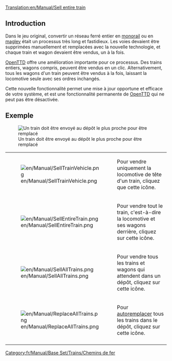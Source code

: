 [[Translation:en/Manual/Sell entire train]]

== Introduction ==
Dans le jeu original, convertir un réseau ferré entier en [[fr/Manual/Base Set/Monorail|monorail]] ou en [[fr/Manual/Base Set/MagLev|maglev]] était un processus très long et fastidieux. Les voies devaient être supprimées manuellement et remplacées avec la nouvelle technologie, et chaque train et wagon devaient être vendus, un à la fois.

[[fr/Manual/Main Page|OpenTTD]] offre une amélioration importante pour ce processus. Des trains entiers, wagons compris, peuvent être vendus en un clic. Alternativement, tous les wagons d'un train peuvent être vendus à la fois, laissant la locomotive seule avec ses ordres inchangés.

Cette nouvelle fonctionnalité permet une mise à jour opportune et efficace de votre système, et est une fonctionnalité permanente de [[fr/Manual/Main Page|OpenTTD]] qui ne peut pas être désactivée.

== Exemple ==
[[File:en/Manual/TrainDepot-Overview.png|frame|left|Un train doit être envoyé au dépôt le plus proche pour être remplacé]]

{|
|-
|[[File:en/Manual/SellTrainVehicle.png]]
|Pour vendre uniquement la locomotive de tête d'un train, cliquez que cette icône.
|-
|[[File:en/Manual/SellEntireTrain.png]]
|Pour vendre tout le train, c'est-à-dire la locomotive et ses wagons derrière, cliquez sur cette icône.
|-
|[[File:en/Manual/SellAllTrains.png]]
|Pour vendre tous les trains et wagons qui attendent dans un dépôt, cliquez sur cette icône.
|-
|[[File:en/Manual/ReplaceAllTrains.png]]
|Pour [[fr/Manual/Remplacement de véhicules#autoremplacement|autoremplacer]] tous les trains dans le dépôt, cliquez sur cette icône.
|-
|}

[[Category:fr/Manual/Base Set/Trains/Chemins de fer]]